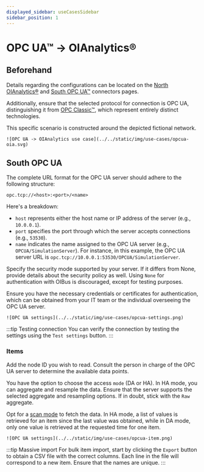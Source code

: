 ```yaml
---
displayed_sidebar: useCasesSidebar
sidebar_position: 1
---
```



# OPC UA™ → OIAnalytics®
## Beforehand
Details regarding the configurations can be located on the [North OIAnalytics®](../guide/north-connectors/oianalytics.md)
and [South OPC UA™](../guide/south-connectors/opcua.mdx) connectors pages.

Additionally, ensure that the selected protocol for connection is OPC UA, distinguishing it from
[OPC Classic™](../guide/south-connectors/opc.mdx), which represent entirely distinct technologies.

This specific scenario is constructed around the depicted fictional network.

<div style={{ textAlign: 'center' }}>
  <div>

    ![OPC UA -> OIAnalytics use case](../../static/img/use-cases/opcua-oia.svg)

  </div>
</div>

## South OPC UA
The complete URL format for the OPC UA server should adhere to the following structure:
```
opc.tcp://<host>:<port>/<name>
```

Here's a breakdown:
- `host` represents either the host name or IP address of the server (e.g., `10.0.0.1`).
- `port` specifies the port through which the server accepts connections (e.g., `53530`).
- `name` indicates the name assigned to the OPC UA server (e.g., `OPCUA/SimulationServer`).
For instance, in this example, the OPC UA server URL is `opc.tcp://10.0.0.1:53530/OPCUA/SimulationServer`.

Specify the security mode supported by your server. If it differs from None, provide details about the security policy
as well. Using `None` for authentication with OIBus is discouraged, except for testing purposes.

Ensure you have the necessary credentials or certificates for authentication, which can be obtained from your IT team
or the individual overseeing the OPC UA server.

<div style={{ textAlign: 'center' }}>
  <div>

    ![OPC UA settings](../../static/img/use-cases/opcua-settings.png)

  </div>
</div>

:::tip Testing connection
You can verify the connection by testing the settings using the `Test settings` button.
:::

### Items
Add the node ID you wish to read. Consult the person in charge of the OPC UA server to determine the available data points.

You have the option to choose the access `mode` (DA or HA). In HA mode, you can aggregate and resample the data. Ensure 
that the server supports the selected aggregate and resampling options. If in doubt, stick with the `Raw` aggregate.

Opt for a [scan mode](../guide/engine/scan-modes.md) to fetch the data. In HA mode, a list of values is retrieved for 
an item since the last value was obtained, while in DA mode, only one value is retrieved at the requested time for one item.

<div style={{ textAlign: 'center' }}>
  <div>

    ![OPC UA settings](../../static/img/use-cases/opcua-item.png)

  </div>
</div>

:::tip Massive import
For bulk item import, start by clicking the `Export` button to obtain a CSV file with the correct columns. Each line in
the file will correspond to a new item. Ensure that the names are unique.
:::

<NorthOIAnalytics></NorthOIAnalytics>